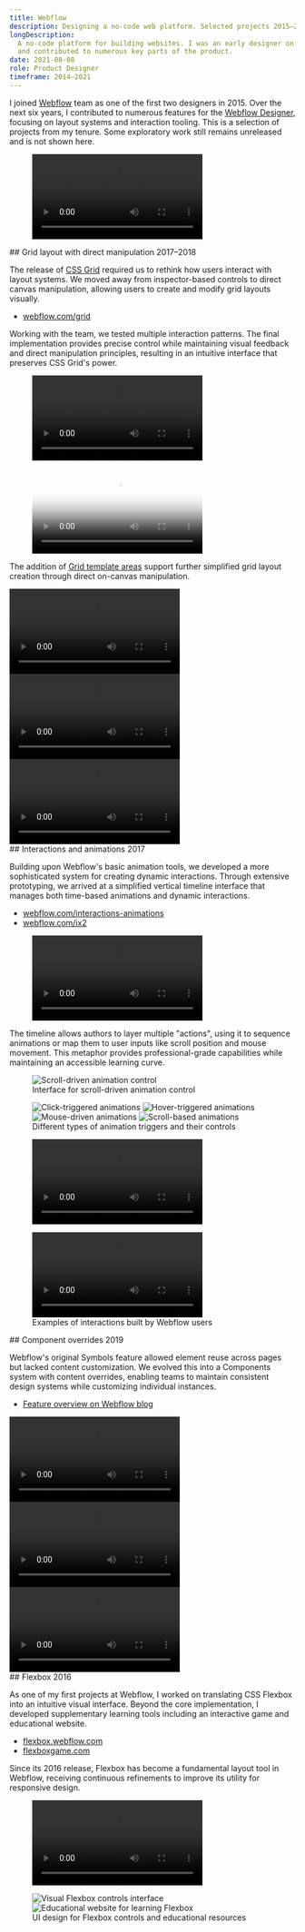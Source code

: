 ```yaml
---
title: Webflow
description: Designing a no-code web platform. Selected projects 2015–2021.
longDescription:
  A no-code platform for building websites. I was an early designer on the team
  and contributed to numerous key parts of the product.
date: 2021-08-08
role: Product Designer
timeframe: 2014–2021
---
```







I joined [Webflow](https://webflow.com) team as one of the first two designers
in 2015. Over the next six years, I contributed to numerous features for the
[Webflow Designer](https://webflow.com/designer), focusing on layout systems and
interaction tooling. This is a selection of projects from my tenure. Some
exploratory work still remains unreleased and is not shown here.

<figure>
  <Video src={designerReel} className="aspect-square" />
  <figcaption>Webflow Designer interface</figcaption>
</figure>

<div class="col-[breakout] grid grid-cols-subgrid">
  ## Grid layout with direct manipulation
  <time datetime="2017" class="aside">
    2017–2018
  </time>
</div>

The release of
[CSS Grid](https://developer.mozilla.org/en-US/docs/Web/CSS/CSS_Grid_Layout)
required us to rethink how users interact with layout systems. We moved away
from inspector-based controls to direct canvas manipulation, allowing users to
create and modify grid layouts visually.

<ul class="aside">
  <li>
    <a target="_blank" rel="external" href="https://webflow.com/grid">
      webflow.com/grid
    </a>
  </li>
</ul>

Working with the team, we tested multiple interaction patterns. The final
implementation provides precise control while maintaining visual feedback and
direct manipulation principles, resulting in an intuitive interface that
preserves CSS Grid's power.

<figure>
  <Video src={gridReel} className="aspect-square" />
  <figcaption>Direct manipulation of CSS Grid layouts</figcaption>
</figure>

<figure class="breakout">
  <Video
    controls={true}
    autoplay={false}
    src={gridVideo}
    poster={gridVideoPoster.src}
  />
  <figcaption>Detailed walkthrough of CSS Grid features</figcaption>
</figure>

The addition of
[Grid template areas](https://developer.mozilla.org/en-US/docs/Web/CSS/CSS_Grid_Layout/Grid_Template_Areas)
support further simplified grid layout creation through direct on-canvas
manipulation.

<div class="breakout">
  <Tabs class="fasdfasf">
    <TabItem title="Defining areas">
      <Video src={gridAreas1} controls />
    </TabItem>
    <TabItem title="Positioning">
      <Video src={gridAreas2} controls />
    </TabItem>
    <TabItem title="Adjusting">
      <Video src={gridAreas3} controls />
    </TabItem>
  </Tabs>
</div>

<div class="col-[breakout] grid grid-cols-subgrid">
  ## Interactions and animations
  <time datetime="2017" class="aside">
    2017
  </time>
</div>

Building upon Webflow's basic animation tools, we developed a more sophisticated
system for creating dynamic interactions. Through extensive prototyping, we
arrived at a simplified vertical timeline interface that manages both time-based
animations and dynamic interactions.

<ul class="aside">
  <li>
    <a
      target="_blank"
      rel="external"
      href="https://webflow.com/interactions-animations"
    >
      webflow.com/interactions-animations
    </a>
  </li>
  <li>
    <a target="_blank" rel="external" href="https://webflow.com/ix2">
      webflow.com/ix2
    </a>
  </li>
</ul>

<figure>
  <Video src={ixReel} className="aspect-square" />
  <figcaption>Overview of the Interactions 2.0 system</figcaption>
</figure>

The timeline allows authors to layer multiple "actions", using it to sequence
animations or map them to user inputs like scroll position and mouse movement.
This metaphor provides professional-grade capabilities while maintaining an
accessible learning curve.

<figure>
  <Img src={ixMock} alt="Scroll-driven animation control" />
  <figcaption>Interface for scroll-driven animation control</figcaption>
</figure>

<figure class="breakout">
  <div class="grid grid-cols-2 gap-1 sm:grid-cols-4">
    <Img src={ixTimeline1} alt="Click-triggered animations" />
    <Img src={ixTimeline2} alt="Hover-triggered animations" />
    <Img src={ixTimeline3} alt="Mouse-driven animations" />
    <Img src={ixTimeline4} alt="Scroll-based animations" />
  </div>
  <figcaption>
    Different types of animation triggers and their controls
  </figcaption>
</figure>

<figure class="breakout">
  <Video src={ixOverview} controls autoplay={false} />
  <figcaption>Detailed walkthrough of creating an animation</figcaption>
</figure>

<figure class="breakout">
  <div class="grid grid-cols-2 gap-1 sm:grid-cols-4">
    <Video src={ixDemoParallax} />
    <Video src={ixDemoFollow} />
    <Video src={ixDemoCubes} />
    <Video src={ixDemoHover} />
  </div>
  <figcaption>Examples of interactions built by Webflow users</figcaption>
</figure>

<div class="col-[breakout] grid grid-cols-subgrid">
  ## Component overrides
  <time datetime="2019" class="aside">
    2019
  </time>
</div>

Webflow's original Symbols feature allowed element reuse across pages but lacked
content customization. We evolved this into a Components system with content
overrides, enabling teams to maintain consistent design systems while
customizing individual instances.

<ul class="aside">
  <li>
    <a
      target="_blank"
      rel="external"
      href="https://webflow.com/blog/content-overrides-for-symbols"
    >
      Feature overview on Webflow blog
    </a>
  </li>
</ul>

<div class="breakout">
  <Tabs>
    <TabItem title="Defining overrides">
      <Video src={symbols1} />
    </TabItem>
    <TabItem title="Overriding">
      <Video src={symbols2} />
    </TabItem>
    <TabItem title="Master editing">
      <Video src={symbols3} />
    </TabItem>
  </Tabs>
</div>

<div class="col-[breakout] grid grid-cols-subgrid">
  ## Flexbox
  <time datetime="2016" class="aside">
    2016
  </time>
</div>

As one of my first projects at Webflow, I worked on translating CSS Flexbox into
an intuitive visual interface. Beyond the core implementation, I developed
supplementary learning tools including an interactive game and educational
website.

<ul class="aside">
  <li>
    <a target="_blank" rel="external" href="https://flexbox.webflow.com">
      flexbox.webflow.com
    </a>
  </li>
  <li>
    <a target="_blank" rel="external" href="https://www.flexboxgame.com">
      flexboxgame.com
    </a>
  </li>
</ul>

Since its 2016 release, Flexbox has become a fundamental layout tool in Webflow,
receiving continuous refinements to improve its utility for responsive design.

<figure class="breakout">
  <Video src={flexboxVideo} />
  <figcaption>Visual interface for CSS Flexbox controls</figcaption>
</figure>

<figure class="breakout">
  <div class="grid grid-cols-1 gap-1 sm:grid-cols-2">
    <Img src={flexboxUi} alt="Visual Flexbox controls interface" />
    <Img src={flexboxSite} alt="Educational website for learning Flexbox" />
  </div>
  <figcaption>
    UI design for Flexbox controls and educational resources
  </figcaption>
</figure>
